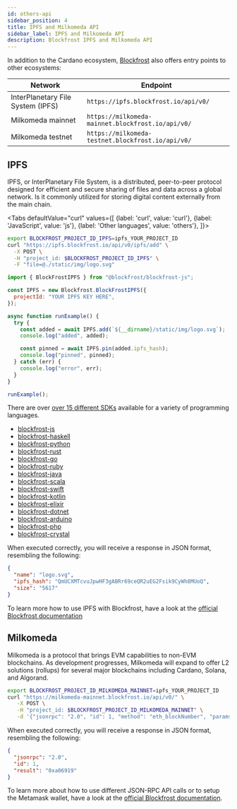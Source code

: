 ```yaml
---
id: others-api
sidebar_position: 4
title: IPFS and Milkomeda API
sidebar_label: IPFS and Milkomeda API
description: Blockfrost IPFS and Milkomeda API
---
```


In addition to the Cardano ecosystem, [Blockfrost](https://blockfrost.io/) also offers entry points to other ecosystems:

| Network                           | Endpoint                                         |
| --------------------------------- | ------------------------------------------------ |
| InterPlanetary File System (IPFS) | `https://ipfs.blockfrost.io/api/v0/`              |
| Milkomeda mainnet                 | `https://milkomeda-mainnet.blockfrost.io/api/v0/` |
| Milkomeda testnet                 | `https://milkomeda-testnet.blockfrost.io/api/v0/` |

## IPFS

IPFS, or InterPlanetary File System, is a distributed, peer-to-peer protocol designed for efficient and secure sharing of files and data across a global network. Is it commonly utilized for storing digital content externally from the main chain.


<Tabs
defaultValue="curl"
values={[
{label: 'curl', value: 'curl'},
{label: 'JavaScript', value: 'js'},
{label: 'Other languages', value: 'others'},
]}>

<TabItem value="curl">

```bash
export BLOCKFROST_PROJECT_ID_IPFS=ipfs_YOUR_PROJECT_ID
curl "https://ipfs.blockfrost.io/api/v0/ipfs/add" \
  -X POST \
  -H "project_id: $BLOCKFROST_PROJECT_ID_IPFS" \
  -F "file=@./static/img/logo.svg"
```

</TabItem>
<TabItem value="js">

```javascript
import { BlockFrostIPFS } from "@blockfrost/blockfrost-js";

const IPFS = new Blockfrost.BlockFrostIPFS({
  projectId: "YOUR IPFS KEY HERE",
});

async function runExample() {
  try {
    const added = await IPFS.add(`${__dirname}/static/img/logo.svg`);
    console.log("added", added);

    const pinned = await IPFS.pin(added.ipfs_hash);
    console.log("pinned", pinned);
  } catch (err) {
    console.log("error", err);
  }
}

runExample();
```

</TabItem>
<TabItem value="others">

There are over [over 15 different SDKs](https://blockfrost.dev/docs/sdks) available for a variety of programming languages.

* [blockfrost-js](https://github.com/blockfrost/blockfrost-js)
* [blockfrost-haskell](https://github.com/blockfrost/blockfrost-haskell)
* [blockfrost-python](https://github.com/blockfrost/blockfrost-python)
* [blockfrost-rust](https://github.com/blockfrost/blockfrost-rust)
* [blockfrost-go](https://github.com/blockfrost/blockfrost-go)
* [blockfrost-ruby](https://github.com/blockfrost/blockfrost-ruby)
* [blockfrost-java](https://github.com/blockfrost/blockfrost-java)
* [blockfrost-scala](https://github.com/blockfrost/blockfrost-scala)
* [blockfrost-swift](https://github.com/blockfrost/blockfrost-swift)
* [blockfrost-kotlin](https://github.com/blockfrost/blockfrost-kotlin)
* [blockfrost-elixir](https://github.com/blockfrost/blockfrost-elixir)
* [blockfrost-dotnet](https://github.com/blockfrost/blockfrost-dotnet)
* [blockfrost-arduino](https://github.com/blockfrost/blockfrost-arduino)
* [blockfrost-php](https://github.com/blockfrost/blockfrost-php)
* [blockfrost-crystal](https://github.com/blockfrost/blockfrost-crystal)

</TabItem>
</Tabs>


When executed correctly, you will receive a response in JSON format, resembling the following:

```json
{
  "name": "logo.svg",
  "ipfs_hash": "QmUCXMTcvuJpwHF3gABRr69ceQR2uEG2Fsik9CyWh8MUoQ",
  "size": "5617"
}
```

To learn more how to use IPFS with Blockfrost, have a look at the [official Blockfrost documentation](https://blockfrost.dev/docs/start-building/ipfs/)

## Milkomeda

Milkomeda is a protocol that brings EVM capabilities to non-EVM blockchains. As development progresses, Milkomeda will expand to offer L2 solutions (rollups) for several major blockchains including Cardano, Solana, and Algorand.

```bash
export BLOCKFROST_PROJECT_ID_MILKOMEDA_MAINNET=ipfs_YOUR_PROJECT_ID
curl "https://milkomeda-mainnet.blockfrost.io/api/v0/" \
   -X POST \
   -H "project_id: $BLOCKFROST_PROJECT_ID_MILKOMEDA_MAINNET" \
   -d '{"jsonrpc": "2.0", "id": 1, "method": "eth_blockNumber", "params": []}'
```

When executed correctly, you will receive a response in JSON format, resembling the following:

```json
{
  "jsonrpc": "2.0",
  "id": 1,
  "result": "0xa06919"
}
```

To learn more about how to use different JSON-RPC API calls or to setup the Metamask wallet, have a look at the [official Blockfrost documentation](https://blockfrost.dev/docs/start-building/milkomeda).
